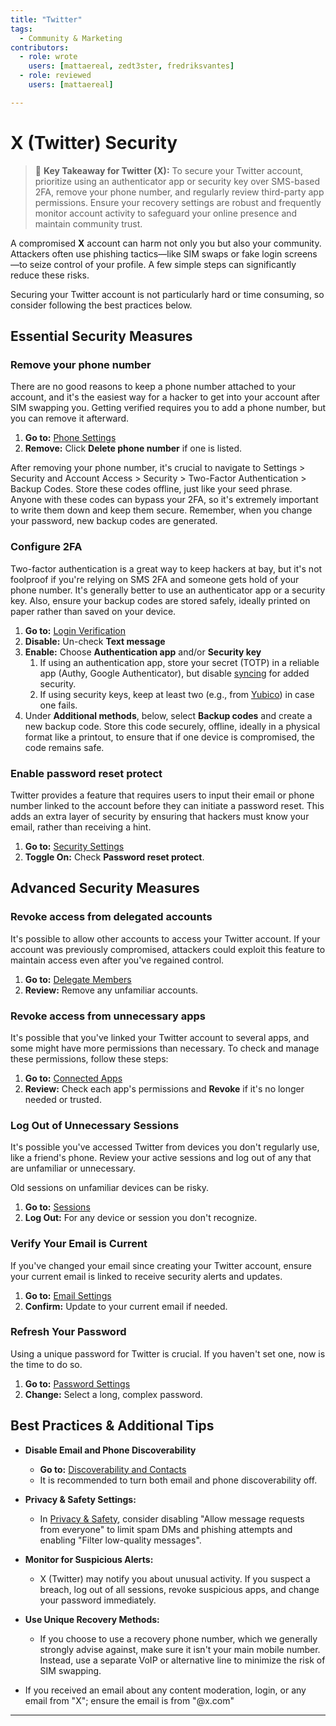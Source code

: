```yaml
---
title: "Twitter"
tags:
  - Community & Marketing
contributors:
  - role: wrote
    users: [mattaereal, zedt3ster, fredriksvantes]
  - role: reviewed
    users: [mattaereal]

---
```



<TagProvider>
<TagFilter />


# X (Twitter) Security

<TagList tags={frontmatter.tags} />
<AttributionList contributors={frontmatter.contributors} />

> 🔑 **Key Takeaway for Twitter (X):** To secure your Twitter account, prioritize using an authenticator app or security key over SMS-based 2FA, remove your phone number, and regularly review third-party app permissions. Ensure your recovery settings are robust and frequently monitor account activity to safeguard your online presence and maintain community trust.

A compromised **X** account can harm not only you but also your community. Attackers often use phishing tactics—like SIM swaps or fake login screens—to seize control of your profile. A few simple steps can significantly reduce these risks.

Securing your Twitter account is not particularly hard or time consuming, so consider following the best practices below.

## Essential Security Measures

### Remove your phone number

There are no good reasons to keep a phone number attached to your account, and it's the easiest way for a hacker to get into your account after SIM swapping you. Getting verified requires you to add a phone number, but you can remove it afterward.

1. **Go to:** [Phone Settings](https://x.com/settings/phone)
2. **Remove:** Click **Delete phone number** if one is listed.

After removing your phone number, it's crucial to navigate to Settings > Security and Account Access > Security > Two-Factor Authentication > Backup Codes. Store these codes offline, just like your seed phrase. Anyone with these codes can bypass your 2FA, so it's extremely important to write them down and keep them secure. Remember, when you change your password, new backup codes are generated.

### Configure 2FA

Two-factor authentication is a great way to keep hackers at bay, but it's not foolproof if you're relying on SMS 2FA and someone gets hold of your phone number. It's generally better to use an authenticator app or a security key. Also, ensure your backup codes are stored safely, ideally printed on paper rather than saved on your device.

1. **Go to:** [Login Verification](https://x.com/settings/account/login_verification)  
2. **Disable:** Un-check **Text message**
3. **Enable:** Choose **Authentication app** and/or **Security key**
    1. If using an authentication app, store your secret (TOTP) in a reliable app (Authy, Google Authenticator), but disable [syncing](https://retool.com/blog/mfa-isnt-mfa) for added security.  
    2. If using security keys, keep at least two (e.g., from [Yubico](https://www.yubico.com/)) in case one fails.  
4. Under **Additional methods**, below, select **Backup codes** and create a new backup code. Store this code securely, offline, ideally in a physical format like a printout, to ensure that if one device is compromised, the code remains safe.

### Enable password reset protect

Twitter provides a feature that requires users to input their email or phone number linked to the account before they can initiate a password reset. This adds an extra layer of security by ensuring that hackers must know your email, rather than receiving a hint.

1. **Go to:** [Security Settings](https://x.com/settings/security)  
2. **Toggle On:** Check **Password reset protect**.

## Advanced Security Measures

### Revoke access from delegated accounts

It's possible to allow other accounts to access your Twitter account. If your account was previously compromised, attackers could exploit this feature to maintain access even after you've regained control.

1. **Go to:** [Delegate Members](https://x.com/settings/delegate/members)  
2. **Review:** Remove any unfamiliar accounts.

### Revoke access from unnecessary apps

It's possible that you've linked your Twitter account to several apps, and some might have more permissions than necessary. To check and manage these permissions, follow these steps:

1. **Go to:** [Connected Apps](https://x.com/settings/connected_apps)  
2. **Review:** Check each app's permissions and **Revoke** if it's no longer needed or trusted.

### Log Out of Unnecessary Sessions

It's possible you've accessed Twitter from devices you don't regularly use, like a friend's phone. Review your active sessions and log out of any that are unfamiliar or unnecessary.

Old sessions on unfamiliar devices can be risky.

1. **Go to:** [Sessions](https://x.com/settings/sessions)
2. **Log Out:** For any device or session you don't recognize.

### Verify Your Email is Current

If you've changed your email since creating your Twitter account, ensure your current email is linked to receive security alerts and updates.

1. **Go to:** [Email Settings](https://x.com/settings/email)  
2. **Confirm:** Update to your current email if needed.

### Refresh Your Password

Using a unique password for Twitter is crucial. If you haven't set one, now is the time to do so.

1. **Go to:** [Password Settings](https://x.com/settings/password)  
2. **Change:** Select a long, complex password.

## Best Practices & Additional Tips

- **Disable Email and Phone Discoverability**  
  - **Go to:** [Discoverability and Contacts](https://x.com/settings/contacts)
  - It is recommended to turn both email and phone discoverability off.

- **Privacy & Safety Settings:**  
  - In [Privacy & Safety](https://x.com/settings/privacy_and_safety), consider disabling "Allow message requests from everyone" to limit spam DMs and phishing attempts and enabling "Filter low-quality messages".
  
- **Monitor for Suspicious Alerts:**  
  - X (Twitter) may notify you about unusual activity. If you suspect a breach, log out of all sessions, revoke suspicious apps, and change your password immediately.

- **Use Unique Recovery Methods:**  
  - If you choose to use a recovery phone number, which we generally strongly advise against, make sure it isn't your main mobile number. Instead, use a separate VoIP or alternative line to minimize the risk of SIM swapping.

- If you received an email about any content moderation, login, or any email from "X"; ensure the email is from "@x.com"

---

</TagProvider>
<ContributeFooter />